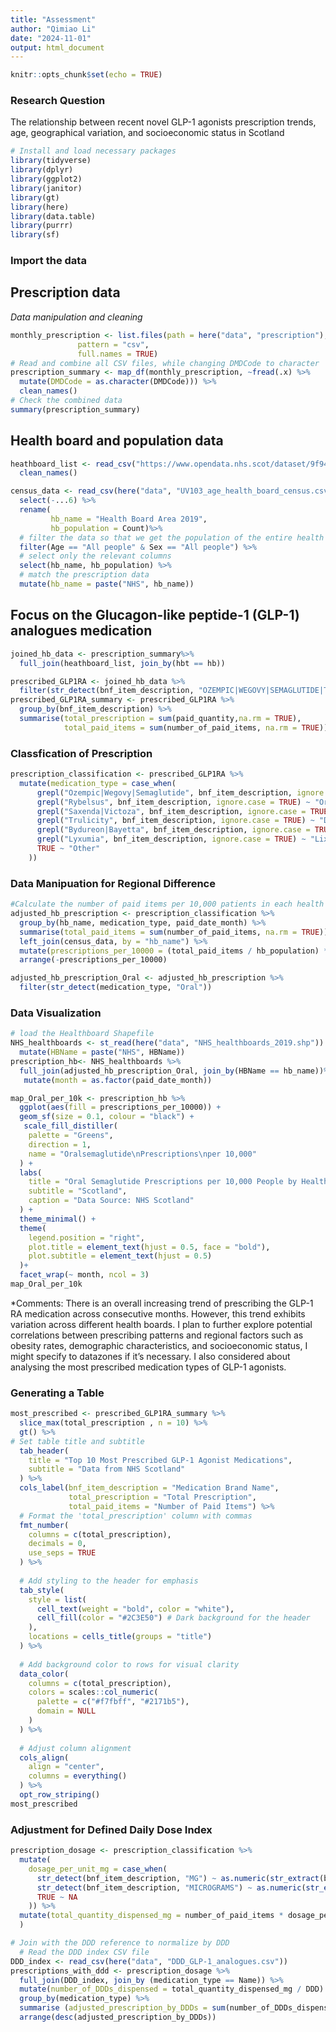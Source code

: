 ```yaml
---
title: "Assessment"
author: "Qimiao Li"
date: "2024-11-01"
output: html_document
---
```


```r
knitr::opts_chunk$set(echo = TRUE)
```

### Research Question
The relationship between recent novel GLP-1 agonists prescription trends, age, geographical variation, and socioeconomic status in Scotland


```r
# Install and load necessary packages
library(tidyverse)
library(dplyr)
library(ggplot2)
library(janitor) 
library(gt) 
library(here) 
library(data.table)
library(purrr) 
library(sf)
```

### Import the data

## Prescription data 
*Data manipulation and cleaning*
```r
monthly_prescription <- list.files(path = here("data", "prescription"),
               pattern = "csv",
               full.names = TRUE) 
# Read and combine all CSV files, while changing DMDCode to character
prescription_summary <- map_df(monthly_prescription, ~fread(.x) %>%
  mutate(DMDCode = as.character(DMDCode))) %>%   
  clean_names()
# Check the combined data
summary(prescription_summary)

```

## Health board and population data 
```r
heathboard_list <- read_csv("https://www.opendata.nhs.scot/dataset/9f942fdb-e59e-44f5-b534-d6e17229cc7b/resource/652ff726-e676-4a20-abda-435b98dd7bdc/download/hb14_hb19.csv") %>% 
  clean_names()

census_data <- read_csv(here("data", "UV103_age_health_board_census.csv"), skip = 10) %>% 
  select(-...6) %>% 
  rename(
         hb_name = "Health Board Area 2019",
         hb_population = Count)%>% 
  # filter the data so that we get the population of the entire health board
  filter(Age == "All people" & Sex == "All people") %>% 
  # select only the relevant columns
  select(hb_name, hb_population) %>% 
  # match the prescription data
  mutate(hb_name = paste("NHS", hb_name))
```

## Focus on the Glucagon-like peptide-1 (GLP-1) analogues medication
```r
joined_hb_data <- prescription_summary%>% 
  full_join(heathboard_list, join_by(hbt == hb))

prescribed_GLP1RA <- joined_hb_data %>% 
  filter(str_detect(bnf_item_description, "OZEMPIC|WEGOVY|SEMAGLUTIDE|TRULICITY|SAXENDA|RYBELSUS|VICTOZA|BAYETTA|BYDUREON|LYXUMIA")) 
prescribed_GLP1RA_summary <- prescribed_GLP1RA %>% 
  group_by(bnf_item_description) %>%
  summarise(total_prescription = sum(paid_quantity,na.rm = TRUE),
            total_paid_items = sum(number_of_paid_items, na.rm = TRUE))

```

### Classfication of Prescription
```r
prescription_classification <- prescribed_GLP1RA %>% 
  mutate(medication_type = case_when(
      grepl("Ozempic|Wegovy|Semaglutide", bnf_item_description, ignore.case = TRUE) ~ "Semaglutide",
      grepl("Rybelsus", bnf_item_description, ignore.case = TRUE) ~ "Oral semaglutide",
      grepl("Saxenda|Victoza", bnf_item_description, ignore.case = TRUE) ~ "Liraglutide",
      grepl("Trulicity", bnf_item_description, ignore.case = TRUE) ~ "Dulaglutide",
      grepl("Bydureon|Bayetta", bnf_item_description, ignore.case = TRUE) ~ "Exenatide",
      grepl("Lyxumia", bnf_item_description, ignore.case = TRUE) ~ "Lixisenatide",
      TRUE ~ "Other"
    )) 
```

### Data Manipuation for Regional Difference
```r
#Calculate the number of paid items per 10,000 patients in each health board. 
adjusted_hb_prescription <- prescription_classification %>%
  group_by(hb_name, medication_type, paid_date_month) %>%
  summarise(total_paid_items = sum(number_of_paid_items, na.rm = TRUE)) %>%
  left_join(census_data, by = "hb_name") %>%
  mutate(prescriptions_per_10000 = (total_paid_items / hb_population) * 10000) %>% 
  arrange(-prescriptions_per_10000)

adjusted_hb_prescription_Oral <- adjusted_hb_prescription %>% 
  filter(str_detect(medication_type, "Oral"))

```
### Data Visualization
```r
# load the Healthboard Shapefile
NHS_healthboards <- st_read(here("data", "NHS_healthboards_2019.shp")) %>% 
  mutate(HBName = paste("NHS", HBName))
prescription_hb<- NHS_healthboards %>%
  full_join(adjusted_hb_prescription_Oral, join_by(HBName == hb_name))%>% 
   mutate(month = as.factor(paid_date_month))

map_Oral_per_10k <- prescription_hb %>%
  ggplot(aes(fill = prescriptions_per_10000)) + 
  geom_sf(size = 0.1, colour = "black") +
   scale_fill_distiller(
    palette = "Greens", 
    direction = 1,
    name = "Oralsemaglutide\nPrescriptions\nper 10,000"
  ) +
  labs(
    title = "Oral Semaglutide Prescriptions per 10,000 People by Health Board",
    subtitle = "Scotland",
    caption = "Data Source: NHS Scotland"
  ) +
  theme_minimal() +
  theme(
    legend.position = "right",
    plot.title = element_text(hjust = 0.5, face = "bold"),
    plot.subtitle = element_text(hjust = 0.5)
  )+
  facet_wrap(~ month, ncol = 3) 
map_Oral_per_10k
```

*Comments: There is an overall increasing trend of prescribing the GLP-1 RA medication across consecutive months. However, this trend exhibits variation across different health boards.  I plan to further explore potential correlations between prescribing patterns and regional factors such as obesity rates, demographic characteristics, and socioeconomic status, I might specify to datazones if it's necessary. I also considered about analysing the most prescribed medication types of GLP-1 agonists.


### Generating a Table
```r
most_prescribed <- prescribed_GLP1RA_summary %>% 
  slice_max(total_prescription , n = 10) %>% 
  gt() %>% 
# Set table title and subtitle
  tab_header(
    title = "Top 10 Most Prescribed GLP-1 Agonist Medications",
    subtitle = "Data from NHS Scotland"
  ) %>%
  cols_label(bnf_item_description = "Medication Brand Name",
             total_prescription = "Total Prescription",
             total_paid_items = "Number of Paid Items") %>% 
  # Format the 'total_prescription' column with commas
  fmt_number(
    columns = c(total_prescription),
    decimals = 0,
    use_seps = TRUE
  ) %>%
  
  # Add styling to the header for emphasis
  tab_style(
    style = list(
      cell_text(weight = "bold", color = "white"),
      cell_fill(color = "#2C3E50") # Dark background for the header
    ),
    locations = cells_title(groups = "title")
  ) %>%
  
  # Add background color to rows for visual clarity
  data_color(
    columns = c(total_prescription),
    colors = scales::col_numeric(
      palette = c("#f7fbff", "#2171b5"),
      domain = NULL
    )
  ) %>%
  
  # Adjust column alignment
  cols_align(
    align = "center",
    columns = everything()
  ) %>%
  opt_row_striping()
most_prescribed

```

### Adjustment for Defined Daily Dose Index
```r
prescription_dosage <- prescription_classification %>%
  mutate(
    dosage_per_unit_mg = case_when(
      str_detect(bnf_item_description, "MG") ~ as.numeric(str_extract(bnf_item_description, "\\d+(\\.\\d+)?(?=MG)")),
      str_detect(bnf_item_description, "MICROGRAMS") ~ as.numeric(str_extract(bnf_item_description, "\\d+(\\.\\d+)?(?=MICROGRAMS)")) / 1000, 
      TRUE ~ NA
    )) %>% 
  mutate(total_quantity_dispensed_mg = number_of_paid_items * dosage_per_unit_mg
  )

# Join with the DDD reference to normalize by DDD
  # Read the DDD index CSV file
DDD_index <- read_csv(here("data", "DDD_GLP-1_analogues.csv"))
prescriptions_with_ddd <- prescription_dosage %>%
  full_join(DDD_index, join_by (medication_type == Name)) %>% 
  mutate(number_of_DDDs_dispensed = total_quantity_dispensed_mg / DDD) %>% 
  group_by(medication_type) %>% 
  summarise (adjusted_prescription_by_DDDs = sum(number_of_DDDs_dispensed)) %>% 
  arrange(desc(adjusted_prescription_by_DDDs))

```